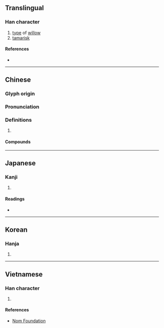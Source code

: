 {{also|柽}}
{{character info/new}}
==Translingual==

===Han character===
{{Han char|rn=75|rad=木|as=13|sn=17|four=46914|canj=DSRG|ids=⿰木聖}}

# [[type]] of [[willow]]
# [[tamarisk]]

====References====
* {{Han ref|kx=0556.180|dkj=15650|dj=0945.340|hdz=21299.030|uh=6A89|ud=27273|bh=ECF7|bd=60663}}

----

==Chinese==
{{zh-forms|s=柽}}

===Glyph origin===
{{Han etym}}

===Pronunciation===
{{zh-pron
|m=chēng
|c=cing1
|mc=y
|oc=y
|cat=
}}

===Definitions===
{{zh-hanzi}}

# {{rfdef|zh}}

====Compounds====
{{zh-der|檉柏|檉柳}}

----

==Japanese==

===Kanji===
{{ja-kanji|grade=|rs=木13}}

# {{defn|lang=ja|sort=木13}}

====Readings====
* {{ja-readings|on=[[てい]] (tei), [[ちょう]] (chō)|kun=[[かわらやなぎ]] (kawarayanagi)}}

----

==Korean==

===Hanja===
{{ko-hanja|hangeul=정|eumhun=|rv=jeong|mr=chŏng|y=ceng}}

# {{defn|lang=ko|sort=木13}}

----

==Vietnamese==

===Han character===
{{vi-readings|rs=木13| hanviet = sanh}}

# {{defn|lang=vi|sort=木13}}

====References====
* [http://nomfoundation.org/common/nom_details.php?codepoint=6a89 Nom Foundation]